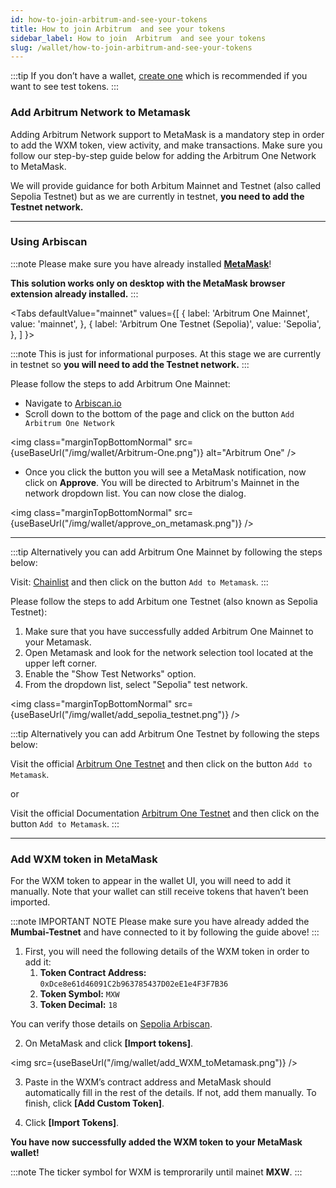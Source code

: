 ```yaml
---
id: how-to-join-arbitrum-and-see-your-tokens
title: How to join Arbitrum  and see your tokens
sidebar_label: How to join  Arbitrum  and see your tokens
slug: /wallet/how-to-join-arbitrum-and-see-your-tokens
---
```



:::tip
If you don’t have a wallet, [create one](/wallet/add-edit-wallet-address#how-to-create-wallet-on-metamask) which is recommended if you want to see test tokens.
:::

### Add Arbitrum Network to Metamask

Adding Arbitrum Network support to MetaMask is a mandatory step in order to add the WXM token, view activity, and make transactions.
Make sure you follow our step-by-step guide below for adding the Arbitrum One Network to MetaMask.

We will provide guidance for both Arbitum Mainnet and Testnet (also called Sepolia Testnet) but
as we are currently in testnet, **you need to add the Testnet network.**


<hr/>

### Using Arbiscan

:::note
Please make sure you have already installed **[MetaMask](https://metamask.io/)**!

**This solution works only on desktop with the MetaMask browser extension already installed.**
:::

<Tabs
  defaultValue="mainnet"
  values={[
    { label: 'Arbitrum One Mainnet', value: 'mainnet', },
    { label: 'Arbitrum One Testnet (Sepolia)', value: 'Sepolia', },
  ]
}>

<TabItem value="mainnet">

:::note
This is just for informational purposes. At this stage we are currently in testnet so **you will need to add the Testnet network.**
:::

Please follow the steps to add Arbitrum One Mainnet:

- Navigate to [Arbiscan.io](https://arbiscan.io/)
- Scroll down to the bottom of the page and click on the button `Add Arbitrum One Network`

<img class="marginTopBottomNormal" src={useBaseUrl("/img/wallet/Arbitrum-One.png")} alt="Arbitrum One" />

- Once you click the button you will see a MetaMask notification, now click on **Approve**.
You will be directed to Arbitrum's Mainnet in the network dropdown list. You can now close the dialog.

<img class="marginTopBottomNormal" src={useBaseUrl("/img/wallet/approve_on_metamask.png")} />


<hr/>

:::tip
Alternatively you can add Arbitrum One Mainnet by following the steps below:

Visit: [Chainlist](https://chainlist.org/chain/42161) and then click on the button `Add to Metamask`.
:::

</TabItem>

<TabItem value="Sepolia">

Please follow the steps to add Arbitum one Testnet (also known as Sepolia Testnet):

1. Make sure that you have successfully added Arbitrum One Mainnet to your Metamask.
2. Open Metamask and look for the network selection tool located at the upper left corner.
3. Enable the "Show Test Networks" option.
4. From the dropdown list, select "Sepolia" test network.

<img class="marginTopBottomNormal" src={useBaseUrl("/img/wallet/add_sepolia_testnet.png")} />

:::tip 
Alternatively you can add Arbitrum One Testnet by following the steps below:

Visit the official [Arbitrum One Testnet](https://testnet.arbiscan.io/) and then click on the button `Add to Metamask`.

or

Visit the official Documentation [Arbitrum One Testnet](https://developer.offchainlabs.com/docs/developer_quickstart) and then click on the button `Add to Metamask`.
:::
</TabItem>

</Tabs>



<hr/>



### Add WXM token in MetaMask

For the WXM token to appear in the wallet UI, you will need to add it manually.
Note that your wallet can still receive tokens that haven’t been imported.

:::note IMPORTANT NOTE
Please make sure you have already added the **Mumbai-Testnet** and have connected to it by following the guide above!
:::

1. First, you will need the following details of the WXM token in order to add it:
    1. **Token Contract Address:** ``0xDce8e61d46091C2b963785437D02eE1e4F3F7B36``
    1. **Token Symbol:** ``MXW``
    1. **Token Decimal:** ``18``

You can verify those details on [Sepolia Arbiscan](https://sepolia.arbiscan.io/address/0xDce8e61d46091C2b963785437D02eE1e4F3F7B36).


2. On MetaMask and click **[Import tokens]**.

<img src={useBaseUrl("/img/wallet/add_WXM_toMetamask.png")} />

3. Paste in the WXM’s contract address and MetaMask should automatically fill in the rest of the details. If not, add them manually. To finish, click **[Add Custom Token]**.

4. Click **[Import Tokens]**.

**You have now successfully added the WXM token to your MetaMask wallet!**

:::note
The ticker symbol for WXM is temprorarily until mainet **MXW**.
:::


